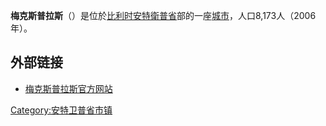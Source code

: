 {{Unreferenced|time=2018-08-13T07:02:13+00:00}}
'''梅克斯普拉斯'''（{{lang-nl|Merksplas}}）是位於[[比利时|比利时]][[安特衛普省|安特衛普省]]部的一座[[城市|城市]]，人口8,173人（2006年）。

== 外部链接 ==
*[http://www.merksplas.be/ 梅克斯普拉斯官方网站] {{Wayback|url=http://www.merksplas.be/ |date=20080817055409 }}

{{安特卫普省市区}}
{{Belgium-geo-stub}}
{{DEFAULTSORT:Merksplas}}

[[Category:安特卫普省市镇|Category:安特卫普省市镇]]